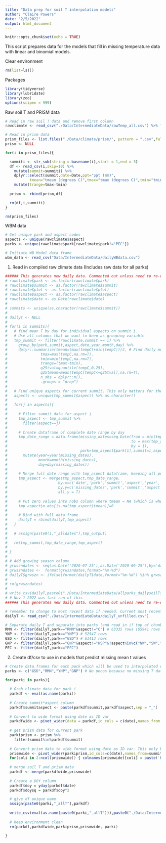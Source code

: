 ```yaml
---
title: "Data prep for soil T interpolation models"
author: "Claire Powers"
date: "2/5/2022"
output: html_document
---
```


```r
knitr::opts_chunk$set(echo = TRUE)
```

This script prepares data for the models that fill in missing temperature data with linear and binomial models. 

Clear environment
```r
rm(list=ls())
```

Packages
```r
library(tidyverse)
library(lubridate)
library(zoo)
options(scipen = 999)
```

Raw soil T and PRISM data
```r
# Read in raw soil T data and remove first column
rawclimate <- read_csv("./Data/IntermediateData/rawTemp_all.csv") %>% filter(aspect %in% c("N","S","E","W"))

# Read in prism data
prism_files <- list.files("./Data/climate/prism/", pattern = ".csv",full.names = T)
prism <- NULL

for(i in prism_files){

  summiti <- str_sub(string = basename(i),start = 1,end = 3)
  df <- read_csv(i,skip=10) %>%
    mutate(summit=summiti) %>%
    dplyr::select(summit,date=Date,ppt="ppt (mm)",
           tmean="tmean (degrees C)",tmax="tmax (degrees C)",tmin="tmin (degrees C)") %>%
    mutate(trange=tmax-tmin)
  
  prism <- rbind(prism,df)

  rm(df,i,summiti)
}

rm(prism_files)
```

WBM data
```r

# Get unique park and aspect codes
aspects <- unique(rawclimate$aspect)
parks <- unique(rawclimate$park[rawclimate$park!="PEC"])

# Initiate WB Model data frame
wbm_data <- read_csv("Data/IntermediateData/dailyWBdata.csv")

```

1. Read in compiled raw climate data (Includes raw data for all parks)
```r

###### This generates new daily data. Commented out unless need to re-do for some reason #######
# rawclimate$park <- as.factor(rawclimate$park)
# rawclimate$summit <- as.factor(rawclimate$summit)
# rawclimate$plot <- as.factor(rawclimate$plot)
# rawclimate$aspect <- as.factor(rawclimate$aspect)
# rawclimate$date <- as.Date(rawclimate$date)
# 
# summits <- unique(as.character(rawclimate$summit))
# 
# dailyT <- NULL
# 
# for(i in summits){
#   # find mean T by day for individual aspects on summit i.
#   # Use all columns that we want to keep as grouping variable
#   tmp_summit <- filter(rawclimate,summit == i) %>%
#     group_by(park,summit,aspect,date,year,month,day) %>%
#     dplyr::summarise(tmean=(max(tempC)+min(tempC))/2, # Find daily mean based on daily min and max values so that these means are determined the same way as PRISM daily means
#               tmax=max(tempC,na.rm=T),
#               tmin=min(tempC,na.rm=T),
#               trange=(tmax-tmin),
#               q25tval=quantile(tempC,0.25),
#               q25tmean=mean(tempC[tempC<=q25tval],na.rm=T),
#               n_obs = dplyr::n(),
#               .groups = "drop")
# 
#   # Find unique aspects for current summit. This only matters for the 2 summits with missing aspect data in Pe
#   aspects <- unique(tmp_summit$aspect) %>% as.character()
# 
#   for(j in aspects){
# 
#     # Filter summit data for aspect j
#     tmp_aspect <- tmp_summit %>%
#       filter(aspect==j)
# 
#     # Create dataframe of complete date range by day
#     tmp_date_range = data.frame(missing_dates=seq.Date(from = min(tmp_aspect$date,na.rm=T),
#                                                        to = max(tmp_aspect$date,na.rm=T),
#                                                        by = 1),
#                                 park=tmp_aspect$park[1],summit=i,aspect=j) %>%
#       mutate(year=year(missing_dates),
#              month=month(missing_dates),
#              day=day(missing_dates))
# 
#     # Merge full date range with tmp_aspect dataframe, keeping all possible dates
#     tmp_aspect <- merge(tmp_aspect,tmp_date_range,
#                       by.x=c('date','park','summit','aspect','year','month','day'),
#                       by.y=c('missing_dates','park','summit','aspect','year','month','day'),
#                       all.y = T)
# 
#     # Put zero values into nobs column where tmean = NA (which is where dates were added)
#     tmp_aspect$n_obs[is.na(tmp_aspect$tmean)]=0
# 
#     # Bind with full data frame
#     dailyT = rbind(dailyT,tmp_aspect)
#   }
# 
#   # assign(paste0(i,"_alldates"),tmp_output)
# 
#   rm(tmp_summit,tmp_date_range,tmp_aspect)
# 
# }
# 
# # Add growing season column
# grwszndates <- seq(as.Date('2020-07-25'),as.Date('2020-09-25'),by='days')
# grwszndates <-  format(grwszndates,format="%m-%d")
# dailyT$grwszn <- ifelse(format(dailyT$date,format="%m-%d") %in% grwszndates,1,0)
# 
# rm(grwszndates)
# 
# write_csv(dailyT,paste0("./Data/IntermediateData/allparks_dailysoilTs_",Sys.Date(),".csv"))
# # Nov 1 2022 was last run of this
###### This generates new daily data. Commented out unless need to re-do for some reason #######

# remember to change to most recent data if needed. Current most recent data is Nov 1
dailyT <- read_csv("./Data/IntermediateData/dailyT_unfilled.csv")

# Separate daily T and separate into parks (and read in if top of chunk not run)
RMN <- filter(dailyT,park=="RMN"&aspect!="C") # 63335 rows (65941 rows with aspect=="C")
YNP <- filter(dailyT,park=="YNP") # 52547 rows
GSD <- filter(dailyT,park=="GSD") # 61413 rows
GNP <- filter(dailyT,park=="GNP"&aspect!="HSP"&!aspect%in%c("NW","SW","SE")) # 72946 rows (77278 rows with NW, SW, SE) (83821 rows with aspect=="HSP")
PEC <- filter(dailyT,park=="PEC")
```

2. Create df/csv to use in models that predict missing mean t values
```r

# Create data.frames for each pack which will be used to interpolated climate. Columns should be park, summit, date, then temperature for each park-summit combo, and prism temps
parks <- c("GSD","RMN","YNP","GNP") # No pecos because no missing T data @ pecos

for(parki in parks){
  
  # Grab climate data for park i
  parkdf <- eval(as.name(parki))
  
  # Create summit*aspect column
  parkdf$summitaspect <- paste(parkdf$summit,parkdf$aspect,sep = "_")
  
  # Convert to wide format using date as ID var
  parkdfwide <- pivot_wider(data = parkdf,id_cols = c(date),names_from = summitaspect,values_from = c(meanT),names_sep = ".")
  
  # get prism data for current park
  parkiprism <- prism %>% 
    filter(summit%in%parkdf$summit)
  
  # Convert prism data to wide format using date as ID var. This only keeps tmean values from prism temp. Keep diff, min, and max for variance
  prismwide <- pivot_wider(parkiprism,id_cols=c(date),names_from=summit,values_from=c(tmean,tmin),names_sep = ".")
  for(coli in 2:ncol(prismwide)) { colnames(prismwide)[coli] = paste('PR',colnames(prismwide)[coli],sep = ".") }
  
  # merge soil T and prism data
  parkdf <- merge(parkdfwide,prismwide)
  
  # Create a DOY column
  parkdf$doy = yday(parkdf$date)
  parkdf$doysq = parkdf$doy^2

  # give df unique name
  assign(paste0(parki,"_allT"),parkdf)
  
  write_csv(eval(as.name(paste0(parki,"_allT"))),paste0("./Data/IntermediateData/",parki,"_dailyT_moddata.csv"))
  
  # keep environment clean
  rm(parkdf,parkdfwide,parkiprism,prismwide, parki)
  
}

```

